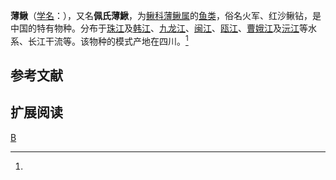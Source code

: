{{Speciesbox 
| genus = Leptobotia
| species = pellegrini
| status = NE
| status_system = IUCN3.1
| authority = Fang, 1936<ref name='id6458'>{{cite web| url =http://www.bioinfo.cn/db05/BjdwSpecies.php?action=view&id=6458| title =薄鳅| work =中国动物物种编目数据库| publisher =中国科学院微生物研究所| author =中国科学院动物研究所| accessdate =2009-04-11| deadurl =yes| archiveurl =https://web.archive.org/web/20160305054512/http://www.bioinfo.cn/db05/BjdwSpecies.php?action=view&id=6458| archivedate =2016-03-05}}</ref>
}}

'''薄鳅'''（[[学名|学名]]：{{lang|la|''Leptobotia pellegrini''}}），又名'''佩氏薄鰍'''，为[[鳅科|鳅科]][[薄鳅属|薄鳅属]]的[[鱼类|鱼类]]，俗名火军、红沙鳅钻，是中国的特有物种。分布于[[珠江|珠江]]及[[韩江|韩江]]、[[九龙江|九龙江]]、[[闽江|闽江]]、[[瓯江|瓯江]]、[[曹娥江|曹娥江]]及[[沅江|沅江]]等水系、长江干流等。该物种的模式产地在四川。<ref name='id6458'/>

== 参考文献 ==
{{reflist}}

== 扩展阅读 ==
{{refbegin}}
{{wikispecies-inline|Leptobotia pellegrini|薄鳅}}
{{refend}}
{{Taxonbar|from=Q1982526}}

[[Category:薄鳅属|B]]